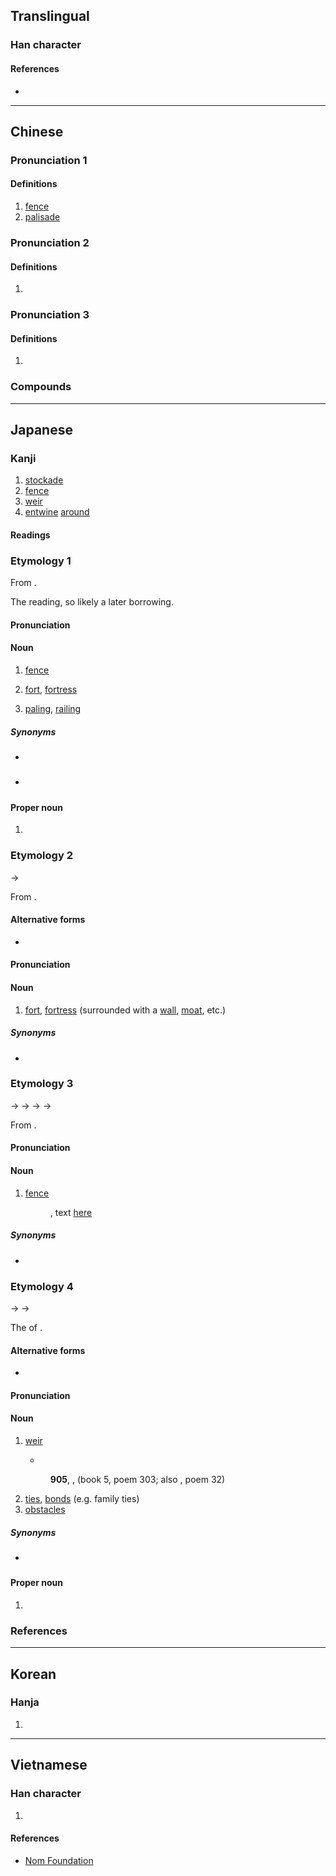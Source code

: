 {{also|栅|棚}}
{{character info/new}}
==Translingual==

===Han character===
{{Han char|rn=75|rad=木|as=05|sn=9|four=47940|canj=DBT|ids=⿰木冊}}

====References====
* {{Han ref|kx=0521.121|dkj=14665|dj=0909.070|hdz=21187.010|uh=67F5|ud=26613|bh=AC5D|bd=44125}}

----

==Chinese==
{{zh-forms|s=栅}}

===Pronunciation 1===
{{zh-pron
|m=zhà,shān,shàn,shā,shi,2nb=variant,3nb=variant,4n=Beijing dialect,5n=Beijing dialect
|m_note=shā - used in {{zh-l|*柵欄}}; shi - used in {{zh-l|*大柵欄}}
|c=caak3,zaap3,saan3
|mc=y
|oc=
|ma=
|cat=n
}}

====Definitions====
{{zh-hanzi}}

# [[fence]]
# [[palisade]]

===Pronunciation 2===
{{zh-pron
|m=shān,zhà,1nb=Mainland,2nb=Taiwan
|c=saan1
|ma=
|cat=n
}}

====Definitions====
{{zh-hanzi}}

# {{zh-only|柵極||光柵}}

===Pronunciation 3===
{{zh-pron
|m=cè
|c=caak3
|ma=
|cat=n
}}

====Definitions====
{{zh-hanzi}}

# {{zh-only|上柵||下柵|dot=,}} {{n-g|place names in [[Zhongshan]], [[Guangdong]].}}

===Compounds===
{{zh-der|光柵|寨柵|柵剌子|欄柵|水柵|柵子|柵極|柵欄|柵門|花柵子|豚柵}}

----

==Japanese==

===Kanji===
{{ja-kanji|grade=|rs=木05}}

# [[stockade]]
# [[fence]]
# [[weir]]
# [[entwine]] [[around]]

====Readings====
{{ja-readings
|goon=しゃく, せん
|kanon=さく, さん
|kun=やらい-, しがらみ-
}}

===Etymology 1===
{{ja-kanjitab|さく|yomi=o}}

From {{der|ja|ltc|sort=さく|-}} {{ltc-l|柵|id=2}}. {{rfv-etymology|ja}}

The ''{{ll|ja|漢音|kan'on}}'' reading, so likely a later borrowing.

====Pronunciation====
{{ja-pron|y=kan|さく|acc=2|acc_ref=DJR}}

====Noun====
{{ja-noun|さく}}

# [[fence]]
# {{lb|ja|by extension}} [[fort]], [[fortress]]
# [[paling]], [[railing]]

=====Synonyms=====
* {{sense|fence}} {{ja-r|垣|かき}}
* {{sense|fortress}} {{ja-r|砦|とりで}}

====Proper noun====
{{ja-pos|proper|さく}}

# {{surname|lang=ja|sort=さく}}

===Etymology 2===
{{ja-kanjitab|き|yomi=k}}
{{IPAchar|/ki<sub>2</sub>/}} → {{IPAchar|/ki/}}

From {{inh|ja|ojp|sort=き|-}}.

====Alternative forms====
* {{ja-l|城}}

====Pronunciation====
{{ja-pron|y=k|き}}

====Noun====
{{ja-noun|き}}

# [[fort]], [[fortress]] (surrounded with a [[wall]], [[moat]], etc.)

=====Synonyms=====
* {{ja-r|砦|とりで}}

===Etymology 3===
{{ja-kanjitab|くえ|yomi=k}}
{{IPAchar|/kupe<sub>1</sub>/}} → {{IPAchar|/kupe/}} → {{IPAchar|/kufe/}} → {{IPAchar|/kuwe/}} → {{IPAchar|/kue/}}

From {{inh|ja|ojp|sort=くえ|-}}.

====Pronunciation====
{{ja-pron|y=k|くえ}}

====Noun====
{{ja-noun|くえ|hhira=くへ}}

# {{lb|ja|archaic|possibly|_|obsolete|sort=くえ}} [[fence]]
#: {{RQ:Manyoshu|14|3537}}, text [http://jti.lib.virginia.edu/japanese/manyoshu/Man14Yo.html#3537 here]
#:: {{ja-usex|m='''久敝'''胡之尓 武藝波武古宇馬能 波都々々尓 安比見之兒良之 安夜尓可奈思母|m_kana='''くへ'''ごしに むぎはむこうまの はつはつに あひみしこらし あやにかなしも|'''くへ'''越しに麦%食む[[小馬]]のはつはつに相%見し子らしあやに愛しも|'''くへ'''-ごし に むぎ% はむ こ%うま の はつ-はつ に あひ%みし こらし あや に かなしも|rom='''kue'''-goshi ni mugi hamu kouma no hatsu-hatsu ni aimishi korashi aya ni kanashi mo|sort=くえ}}

=====Synonyms=====
* {{ja-r|垣|かき}}

===Etymology 4===
{{ja-kanjitab|しがらみ|yomi=k}}
{{IPAchar|/siɡarami<sub>1</sub>/}} → {{IPAchar|/siɡarami/}} → {{IPAchar|/ɕiɡarami/}}

The {{m|ja|連用形|tr=ren'yōkei||stem or continuative form}} of {{m|ja|柵む|tr=shigaramu||[[entangle]]}}. {{rfv-etymology|ja}}

====Alternative forms====
* {{ja-l|笧}}

====Pronunciation====
{{ja-pron|y=k|しがらみ|acc=0|acc_ref=DJR}}

====Noun====
{{ja-noun|しがらみ}}

# [[weir]]
#* {{RQ:Manyoshu|2|197}}
#*: {{ja-usex|m=明日香%川 '''四我良美'''渡%之 塞益%者 進%留%水%母 能杼尓賀%有%萬思|m_kana=あすか%がは '''しがらみ'''わた%し せかませ%ば ながる%る%みづ%も のどにか%あら%まし|明日香%川'''しがらみ'''渡し塞かませば流るる水ものどにかあらまし|^あすか%-がは '''しがらみ''' わたし せかませば ながるる みづ も のど に か あらまし|rom=Asuka-gawa '''shigarami''' watashi sekamaseba nagaruru mizu mo nodo ni ka aramashi|Asuka River―if one were to '''fence''' the stream, blocking it with '''weirs''', surely the rushing water would lie calm within its banks.<ref>{{cite-book|1998|Edwin A. Cranston|The Gem-Glistening Cup|publisher=Stanford University Press|isbn=0-8047-3157-8|page=217}}</ref>|sort=しからみ}}
#: '''905''', ''{{w|Kokin Wakashū}}'', (book 5, poem 303; also ''{{w|Ogura Hyakunin Isshu|Hyakunin Isshu}}'', poem 32)
#:: {{ja-usex|山川に風のかけたる'''しがらみ'''は流れもあへぬ紅葉なりけり|やまがは に かぜ の かけたる '''しがらみ''' は ながれ も あへぬ もみぢ なり けり|rom=yamagawa ni kaze no kaketaru '''shigarami''' wa nagare mo {{ll|ja|敢えない|aenu}} {{ll|ja|紅葉|momiji}} nari keri|the autumn leaves are unable to resist the current flowing past the '''weir''' built by the wind in the deep mountain river.<ref>{{cite-book|1996|Laurel Rasplica Rodd|author2=Mary Catherine Henkenius|Kokinshū: A Collection of Poems Ancient and Modern|edition=reprint|publisher=Cheng & Tsui|isbn=0-8872-7249-5|page=134}}</ref>|sort=しからみ}}
# [[tie]]s, [[bond]]s (e.g. family ties)
# [[obstacle]]s

=====Synonyms=====
* {{sense|ties, bonds}} {{ja-r|絆|きずな}}

====Proper noun====
{{ja-pos|proper|しがらみ}}

# {{surname|lang=ja|sort=しからみ}}

===References===
<references/>

----

==Korean==

===Hanja===
{{ko-hanja|hangeul=책|eumhun=|rv=chaek|mr=ch'aek|y=chayk}}

# {{defn|lang=ko|sort=木05}}

----

==Vietnamese==

===Han character===
{{vi-readings|rs=木05|hanviet=sách}}

# {{defn|lang=vi|sort=木05}}

====References====
* [http://nomfoundation.org/common/nom_details.php?codepoint=67f5 Nom Foundation]